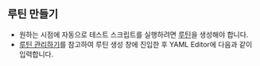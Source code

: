 ## 루틴 만들기

- 원하는 시점에 자동으로 테스트 스크립트를 실행하려면 [루틴](/routine/routines)을 생성해야 합니다.
- [루틴 관리하기](/management/project/routine)를 참고하여 루틴 생성 창에 진입한 후 YAML Editor에 다음과 같이 입력합니다.
